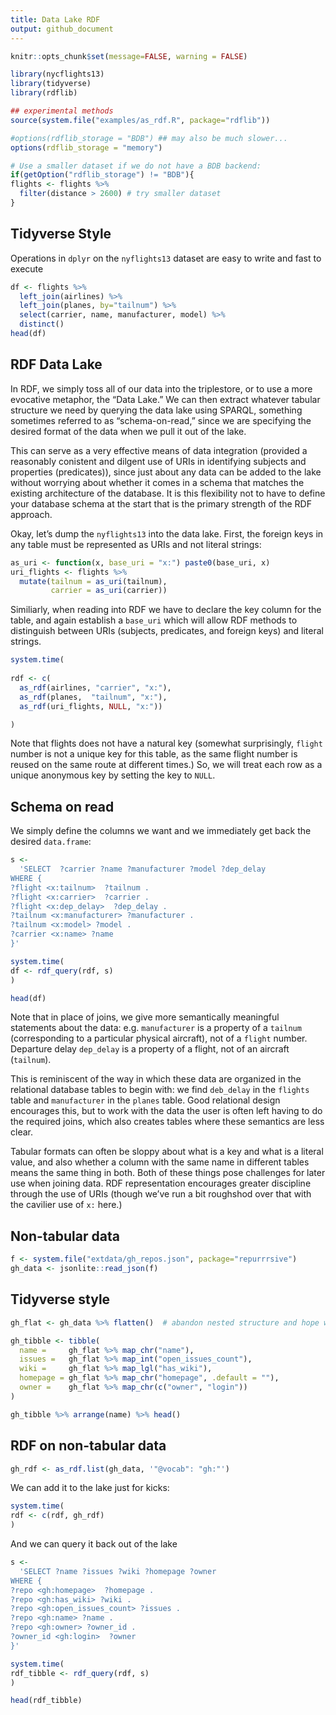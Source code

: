 ```yaml
---
title: Data Lake RDF
output: github_document
---
```


```r
knitr::opts_chunk$set(message=FALSE, warning = FALSE)
```

```r
library(nycflights13)
library(tidyverse)
library(rdflib)

## experimental methods
source(system.file("examples/as_rdf.R", package="rdflib"))
```

```r
#options(rdflib_storage = "BDB") ## may also be much slower...
options(rdflib_storage = "memory") 
```



```r
# Use a smaller dataset if we do not have a BDB backend: 
if(getOption("rdflib_storage") != "BDB"){
flights <- flights %>% 
  filter(distance > 2600) # try smaller dataset
}
```



## Tidyverse Style

Operations in `dplyr` on the `nyflights13` dataset are easy to write and fast to execute

```r
df <- flights %>% 
  left_join(airlines) %>%
  left_join(planes, by="tailnum") %>% 
  select(carrier, name, manufacturer, model) %>% 
  distinct()
head(df)
```

## RDF Data Lake

In RDF, we simply toss all of our data into the triplestore, or to use a more evocative metaphor, the "Data Lake."  We can then extract whatever tabular structure we need
by querying the data lake using SPARQL, something sometimes referred to as "schema-on-read,"
since we are specifying the desired format of the data when we pull it out of the lake.

This can serve as a very effective means of data integration (provided a reasonably conistent and dilgent use of URIs in identifying subjects and properties (predicates)), since just about any data can be added to the lake without worrying about whether it comes in a schema that matches the existing architecture of the database.  It is this flexibility not to have to define your database schema at the start that is the primary strength of the RDF approach.  

Okay, let's dump the `nyflights13` into the data lake. First, the foreign keys in any table must be represented as URIs and not literal strings: 

```r
as_uri <- function(x, base_uri = "x:") paste0(base_uri, x)
uri_flights <- flights %>% 
  mutate(tailnum = as_uri(tailnum),
         carrier = as_uri(carrier))
```


Similiarly, when reading into RDF we have to declare the key column for the table,
and again establish a `base_uri` which will allow RDF methods to distinguish between URIs (subjects, predicates, and foreign keys) and literal strings.  

```r
system.time(
  
rdf <- c(
  as_rdf(airlines, "carrier", "x:"),
  as_rdf(planes,  "tailnum", "x:"),
  as_rdf(uri_flights, NULL, "x:"))

)
```

Note that flights does not have a natural key (somewhat surprisingly, `flight` number is not a unique key for this table, as the same flight number is reused on the same route at different times.)  So, we will treat each row as a unique anonymous key by setting the key to `NULL`.

## Schema on read

We simply define the columns we want and we immediately get back the desired `data.frame`:


```r
s <- 
  'SELECT  ?carrier ?name ?manufacturer ?model ?dep_delay
WHERE {
?flight <x:tailnum>  ?tailnum .
?flight <x:carrier>  ?carrier .
?flight <x:dep_delay>  ?dep_delay .
?tailnum <x:manufacturer> ?manufacturer .
?tailnum <x:model> ?model .
?carrier <x:name> ?name
}'

system.time(
df <- rdf_query(rdf, s)
)

head(df)
```

Note that in place of joins, we give more semantically meaningful statements about the data:
e.g. `manufacturer` is a property of a `tailnum` (corresponding to a particular physical aircraft), not of a `flight` number.  Departure delay `dep_delay` is a property of a flight, not of an aircraft (`tailnum`).  

This is reminiscent of  the way in which these data are organized in the relational database tables to begin with: we find `deb_delay` in the `flights` table and `manufacturer` in the `planes` table. Good relational design encourages this, but to work with the data the user is often left having to do the required joins, which also creates tables where these semantics are less clear.  

Tabular formats can often be sloppy about what is a key and what is a literal value, and also whether a column with the same name in different tables means the same thing in both.  Both of these things pose challenges for later use when joining data.  RDF representation encourages greater discipline through the use of URIs (though we've run a bit roughshod over that with the cavilier use of `x:` here.)

## Non-tabular data

```r
f <- system.file("extdata/gh_repos.json", package="repurrrsive")
gh_data <- jsonlite::read_json(f)
```

## Tidyverse style

```r
gh_flat <- gh_data %>% flatten()  # abandon nested structure and hope we didn't need it

gh_tibble <- tibble(
  name =     gh_flat %>% map_chr("name"),
  issues =   gh_flat %>% map_int("open_issues_count"),
  wiki =     gh_flat %>% map_lgl("has_wiki"),
  homepage = gh_flat %>% map_chr("homepage", .default = ""),
  owner =    gh_flat %>% map_chr(c("owner", "login"))
)

gh_tibble %>% arrange(name) %>% head()
```

## RDF on non-tabular data

```r
gh_rdf <- as_rdf.list(gh_data, '"@vocab": "gh:"')
```


We can add it to the lake just for kicks:

```r
system.time(
rdf <- c(rdf, gh_rdf)
)
```


And we can query it back out of the lake

```r
s <- 
  'SELECT ?name ?issues ?wiki ?homepage ?owner
WHERE {
?repo <gh:homepage>  ?homepage .
?repo <gh:has_wiki> ?wiki .
?repo <gh:open_issues_count> ?issues .
?repo <gh:name> ?name .
?repo <gh:owner> ?owner_id .
?owner_id <gh:login>  ?owner 
}'

system.time(
rdf_tibble <- rdf_query(rdf, s)
)

head(rdf_tibble)
```


